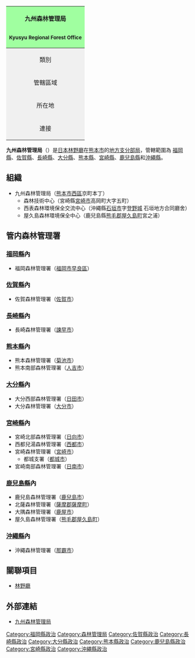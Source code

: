 {{Expand|time=2014-04-12T09:02:57+00:00}}
{{Unreferenced|time=2014-04-12T09:02:57+00:00}}
{| class="infobox bordered"
! colspan="2" style="background-color: #a0ffa0;"|九州森林管理局<br><small>{{lang|ja|九州森林管理局}}{{ja}}<br>{{lang|ja|きゅうしゅうしんりんかんりきょく}}<br>Kyusyu Regional Forest Office{{en}}</small>
|-
| style="text-align: center; background-color: #f0f0f0;"|類別
| [[森林管理局|森林管理局]]
|-
| style="text-align: center; background-color: #f0f0f0;"|管轄區域
|  [[福岡縣|福岡縣]]、[[佐賀縣|佐賀縣]]、[[長崎縣|長崎縣]]、[[大分縣|大分縣]]<br>[[熊本縣|熊本縣]]、[[宮崎縣|宮崎縣]]、[[鹿兒島縣|鹿兒島縣]]、[[沖繩縣|沖繩縣]]
|-
| style="text-align: center; background-color: #f0f0f0;"|所在地
| [[熊本縣|熊本縣]][[熊本市|熊本市]][[西區_(熊本市)|西區]]京町本丁2-7
|-
| style="text-align: center; background-color: #f0f0f0;"|連接
| [http://www.rinya.maff.go.jp/kyusyu/ 官方網站]{{Wayback|url=http://www.rinya.maff.go.jp/kyusyu/ |date=20140413070407 }}
|}

'''九州森林管理局'''（{{Jpn|j=九州森林管理局|hg=きゅうしゅうしんりんかんりきょく|rm=Kyūshū shinrin kanri-kyoku}}）是[[日本|日本]][[林野廳|林野廳]]在[[熊本市|熊本市]]的[[地方支分部局|地方支分部局]]，管轄範圍為 [[福岡縣|福岡縣]]、[[佐賀縣|佐賀縣]]、[[長崎縣|長崎縣]]、[[大分縣|大分縣]]、[[熊本縣|熊本縣]]、[[宮崎縣|宮崎縣]]、[[鹿兒島縣|鹿兒島縣]]和[[沖繩縣|沖繩縣]]。

== 組織 ==
* 九州森林管理局（[[熊本市|熊本市]][[西區_(熊本市)|西區]]京町本丁）
** 森林技術中心（宮崎縣[[宮崎市|宮崎市]]高岡町大字五町）
** 西表森林環境保全交流中心（沖繩縣[[石垣市|石垣市]]字[[登野城|登野城]] 石垣地方合同廳舍）
** 屋久島森林環境保全中心（鹿兒島縣[[熊毛郡_(鹿兒島縣)|熊毛郡]][[屋久島町|屋久島町]]宮之浦）

== 管内森林管理署 ==
=== [[福岡縣|福岡縣]]內 ===
* 福岡森林管理署（[[福岡市|福岡市]][[早良區|早良區]]）

=== [[佐賀縣|佐賀縣]]內 ===
* 佐賀森林管理署（[[佐賀市|佐賀市]]）

=== [[長崎縣|長崎縣]]內 ===
* 長崎森林管理署（[[諫早市|諫早市]]）

=== [[熊本縣|熊本縣]]內 === 
* 熊本森林管理署（[[菊池市|菊池市]]）
* 熊本南部森林管理署（[[人吉市|人吉市]]）

=== [[大分縣|大分縣]]內 ===
* 大分西部森林管理署（[[日田市|日田市]]）
* 大分森林管理署（[[大分市|大分市]]）

=== [[宮崎縣|宮崎縣]]內 ===
* 宮崎北部森林管理署（[[日向市|日向市]]）
* 西都兒湯森林管理署（[[西都市|西都市]]）
* 宮崎森林管理署（[[宮崎市|宮崎市]]）
** 都城支署（[[都城市|都城市]]）
* 宮崎南部森林管理署（[[日南市|日南市]]）

=== [[鹿兒島縣|鹿兒島縣]]內 === 
* 鹿兒島森林管理署（[[鹿兒島市|鹿兒島市]]）
* 北薩森林管理署（[[薩摩郡|薩摩郡]][[薩摩町|薩摩町]]）
* 大隅森林管理署（[[鹿屋市|鹿屋市]]）
* 屋久島森林管理署（[[熊毛郡_(鹿兒島縣)|熊毛郡]][[屋久島町|屋久島町]]）

=== [[沖繩縣|沖繩縣]]內 ===
* 沖繩森林管理署（[[那霸市|那霸市]]）

== 關聯項目 ==
*[[林野廳|林野廳]]

== 外部連結 ==
*{{ja}}[http://www.rinya.maff.go.jp/kyusyu/ 九州森林管理局]{{Wayback|url=http://www.rinya.maff.go.jp/kyusyu/ |date=20140413070407 }}

[[Category:福岡縣政治|Category:福岡縣政治]]
[[Category:森林管理局|Category:森林管理局]]
[[Category:佐賀縣政治|Category:佐賀縣政治]]
[[Category:長崎縣政治|Category:長崎縣政治]]
[[Category:大分縣政治|Category:大分縣政治]]
[[Category:熊本縣政治|Category:熊本縣政治]]
[[Category:鹿兒島縣政治|Category:鹿兒島縣政治]]
[[Category:宮崎縣政治|Category:宮崎縣政治]]
[[Category:沖繩縣政治|Category:沖繩縣政治]]